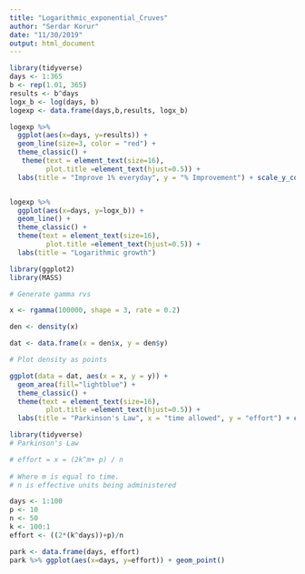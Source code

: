 ```yaml
---
title: "Logarithmic_exponential_Cruves"
author: "Serdar Korur"
date: "11/30/2019"
output: html_document
---
```


```r
library(tidyverse)
days <- 1:365
b <- rep(1.01, 365)
results <- b^days
logx_b <- log(days, b)
logexp <- data.frame(days,b,results, logx_b)

logexp %>% 
  ggplot(aes(x=days, y=results)) +
  geom_line(size=3, color = "red") + 
  theme_classic() +
   theme(text = element_text(size=16), 
         plot.title =element_text(hjust=0.5)) +
  labs(title = "Improve 1% everyday", y = "% Improvement") + scale_y_continuous(labels = function(x) paste0(x, "00")) + coord_cartesian(xlim = c(0, 365), ylim = c(0, 40))


logexp %>% 
  ggplot(aes(x=days, y=logx_b)) + 
  geom_line() +
  theme_classic() + 
  theme(text = element_text(size=16), 
         plot.title =element_text(hjust=0.5)) +
  labs(title = "Logarithmic growth") 
```


```r
library(ggplot2)
library(MASS)

# Generate gamma rvs

x <- rgamma(100000, shape = 3, rate = 0.2)

den <- density(x)

dat <- data.frame(x = den$x, y = den$y)

# Plot density as points

ggplot(data = dat, aes(x = x, y = y)) + 
  geom_area(fill="lightblue") +
  theme_classic() +
  theme(text = element_text(size=16), 
         plot.title =element_text(hjust=0.5)) +
  labs(title = "Parkinson's Law", x = "time allowed", y = "effort") + coord_cartesian(xlim = c(0, 50))
```

```r
library(tidyverse)
# Parkinson's Law

# effort = x = (2k^m+ p) / n 
 
# Where m is equal to time.
# n is effective units being administered

days <- 1:100
p <- 10
n <- 50
k <- 100:1
effort <- ((2*(k^days))+p)/n

park <- data.frame(days, effort)
park %>% ggplot(aes(x=days, y=effort)) + geom_point()
```

